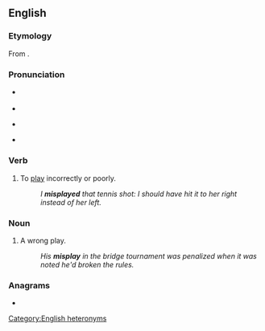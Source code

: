 ==English==

===Etymology===
From {{prefix|en|mis|play}}.

===Pronunciation===
* {{q|verb}} {{IPA|en|/mɪsˈpleɪ/}}
* {{audio|en|LL-Q1860 (eng)-Vealhurl-misplay.wav|Audio (Southern England)}}
* {{q|noun}} {{IPA|en|/ˈmɪspleɪ/}}
* {{audio|en|LL-Q1860 (eng)-Vealhurl-misplay2.wav|Audio (Southern England)}}

===Verb===
{{en-verb}}

# {{lb|en|transitive}} To [[play]] incorrectly or poorly.
#: ''I '''misplayed''' that tennis shot: I should have hit it to her right instead of her left.''

===Noun===
{{en-noun}}

# A wrong play.
#: ''His '''misplay''' in the bridge tournament was penalized when it was noted he'd broken the rules.''

===Anagrams===
* {{anagrams|en|a=ailmpsy|impalsy}}

[[Category:English heteronyms]]
